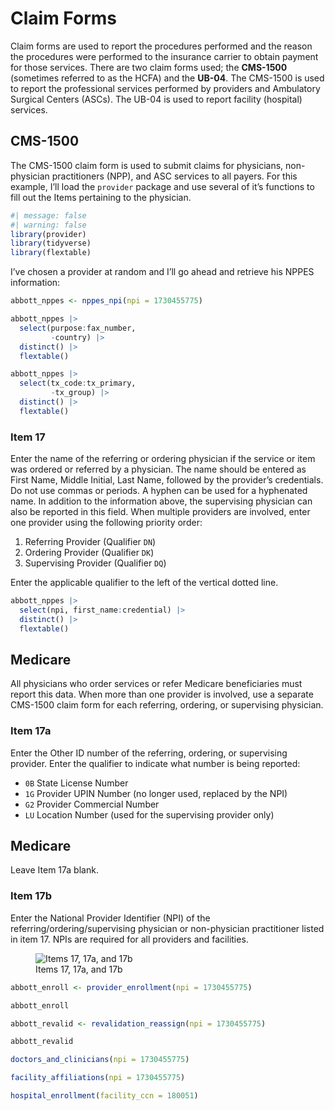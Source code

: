# Claim Forms {.unnumbered}

Claim forms are used to report the procedures performed and the reason the procedures were performed to the insurance carrier to obtain payment for those services. There are two claim forms used; the **CMS-1500** (sometimes referred to as the HCFA) and the **UB-04**. The CMS-1500 is used to report the professional services performed by providers and Ambulatory Surgical Centers (ASCs). The UB-04 is used to report facility (hospital) services.

## CMS-1500

The CMS-1500 claim form is used to submit claims for physicians, non-physician practitioners (NPP), and ASC services to all payers. For this example, I'll load the `provider` package and use several of it's functions to fill out the Items pertaining to the physician.

```r
#| message: false
#| warning: false
library(provider)
library(tidyverse)
library(flextable)
```

I've chosen a provider at random and I'll go ahead and retrieve his NPPES information:

```r
abbott_nppes <- nppes_npi(npi = 1730455775)
```

```r
abbott_nppes |> 
  select(purpose:fax_number, 
         -country) |> 
  distinct() |> 
  flextable()
```


```r
abbott_nppes |> 
  select(tx_code:tx_primary, 
         -tx_group) |> 
  distinct() |> 
  flextable()
```

### Item 17

Enter the name of the referring or ordering physician if the service or item was ordered or referred by a physician. The name should be entered as First Name, Middle Initial, Last Name, followed by the provider’s credentials. Do not use commas or periods. A hyphen can be used for a hyphenated name. In addition to the information above, the supervising physician can also be reported in this field. When multiple providers are involved, enter one provider using the following priority order:

   1. Referring Provider (Qualifier `DN`)
   2. Ordering Provider (Qualifier `DK`)
   3. Supervising Provider (Qualifier `DQ`)

Enter the applicable qualifier to the left of the vertical dotted line.

```r
abbott_nppes |> 
  select(npi, first_name:credential) |> 
  distinct() |> 
  flextable()
```

::: {.callout-caution}
## Medicare

All physicians who order services or refer Medicare beneficiaries must report this data. When more than one provider is involved, use a separate CMS-1500 claim form for each referring, ordering, or supervising physician.
:::

### Item 17a

Enter the Other ID number of the referring, ordering, or supervising provider. Enter the qualifier to indicate what number is being reported:

   * `0B` State License Number
   * `1G` Provider UPIN Number (no longer used, replaced by the NPI)
   * `G2` Provider Commercial Number
   * `LU` Location Number (used for the supervising provider only)

::: {.callout-caution}
## Medicare

Leave Item 17a blank.
:::

### Item 17b

Enter the National Provider Identifier (NPI) of the referring/ordering/supervising physician or non-physician practitioner listed in item 17. NPIs are required for all providers and facilities.

![Items 17, 17a, and 17b](img/item17.jpg){#fig-item17}



```r
abbott_enroll <- provider_enrollment(npi = 1730455775)

abbott_enroll
```

```r
abbott_revalid <- revalidation_reassign(npi = 1730455775)

abbott_revalid
```

```r
doctors_and_clinicians(npi = 1730455775)
```

```r
facility_affiliations(npi = 1730455775)
```

```r
hospital_enrollment(facility_ccn = 180051)
```